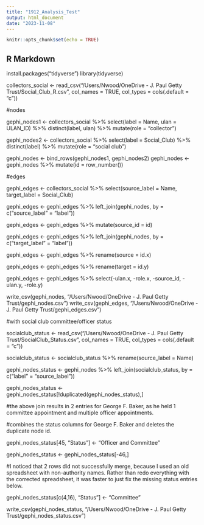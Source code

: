 ---
title: "1912_Analysis_Test"
output: html_document
date: "2023-11-08"
---

```{r setup, include=FALSE}
knitr::opts_chunk$set(echo = TRUE)
```

## R Markdown

install.packages("tidyverse")
library(tidyverse)

collectors_social <- read_csv("/Users/Nwood/OneDrive - J. Paul Getty Trust/Social_Club_R.csv", col_names = TRUE, col_types = cols(.default = "c"))

#nodes

gephi_nodes1 <- collectors_social %>%
  select(label = Name,
         ulan = ULAN_ID) %>%
  distinct(label, ulan) %>%
  mutate(role = "collector")
  
gephi_nodes2 <- collectors_social %>%
  select(label = Social_Club) %>%
  distinct(label) %>%
  mutate(role = "social club")
  
gephi_nodes <- bind_rows(gephi_nodes1, gephi_nodes2)
gephi_nodes <- gephi_nodes %>%
  mutate(id = row_number())
  
#edges

gephi_edges <- collectors_social %>%
  select(source_label = Name,
         target_label = Social_Club)

gephi_edges <- gephi_edges %>%
  left_join(gephi_nodes, by = c("source_label" = "label"))
  
gephi_edges <- gephi_edges %>%
  mutate(source_id = id)
         
gephi_edges <- gephi_edges %>%
  left_join(gephi_nodes, by = c("target_label" = "label"))

gephi_edges <- gephi_edges %>% rename(source = id.x)

gephi_edges <- gephi_edges %>% rename(target = id.y)

gephi_edges <- gephi_edges %>% 
  select(-ulan.x,
         -role.x,
         -source_id,
         -ulan.y,
         -role.y)
         
write_csv(gephi_nodes, "/Users/Nwood/OneDrive - J. Paul Getty Trust/gephi_nodes.csv")
write_csv(gephi_edges, "/Users/Nwood/OneDrive - J. Paul Getty Trust/gephi_edges.csv")

#with social club committee/officer status

socialclub_status <- read_csv("/Users/Nwood/OneDrive - J. Paul Getty Trust/SocialClub_Status.csv", col_names = TRUE, col_types = cols(.default = "c"))

socialclub_status <- socialclub_status %>% rename(source_label = Name)

gephi_nodes_status <- gephi_nodes %>%
  left_join(socialclub_status, by = c("label" = "source_label")) 

gephi_nodes_status <- gephi_nodes_status[!duplicated(gephi_nodes_status),]


#the above join results in 2 entries for George F. Baker, as he held 1 committee appointment and multiple officer appointments.

#combines the status columns for George F. Baker and deletes the duplicate node id. 

gephi_nodes_status[45, "Status"] <- "Officer and Committee"

gephi_nodes_status <- gephi_nodes_status[-46,]

#I noticed that 2 rows did not successfully merge, because I used an old spreadsheet with non-authority names. Rather than redo everything with the corrected spreadsheet, it was faster to just fix the missing status entries below.

gephi_nodes_status[c(4,16), "Status"] <- "Committee"
  
write_csv(gephi_nodes_status, "/Users/Nwood/OneDrive - J. Paul Getty Trust/gephi_nodes_status.csv")
